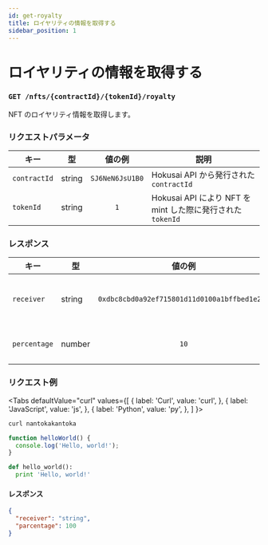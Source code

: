 ```yaml
---
id: get-royalty
title: ロイヤリティの情報を取得する
sidebar_position: 1
---
```


# ロイヤリティの情報を取得する

### `GET /nfts/{contractId}/{tokenId}/royalty`

NFT のロイヤリティ情報を取得します。

### リクエストパラメータ
|キー|型|値の例|説明|
|--|:--:|:--:|--|
|`contractId`|string|`SJ6NeN6JsU1B0`|Hokusai API から発行された`contractId`|
|`tokenId`|string|`1`|Hokusai API により NFT を mint した際に発行された`tokenId`|

### レスポンス
|キー|型|値の例|説明|
|--|--|:--:|--|
|`receiver`|string|`0xdbc8cbd0a92ef715801d11d0100a1bffbed1e2d9`|ロイヤリティ受信者のEthereumアドレス|
|`percentage`|number|`10`|ロイヤリティの割合（0~100%)|

### リクエスト例
<Tabs
  defaultValue="curl"
  values={[
    { label: 'Curl', value: 'curl', },
    { label: 'JavaScript', value: 'js', },
    { label: 'Python', value: 'py', },
  ]
}>
<TabItem value="curl">

```bash
curl nantokakantoka
```

</TabItem>
<TabItem value="js">

```js
function helloWorld() {
  console.log('Hello, world!');
}
```

</TabItem>
<TabItem value="py">

```py
def hello_world():
  print 'Hello, world!'
```

</TabItem>
</Tabs>

#### レスポンス

```json
{
  "receiver": "string",
  "parcentage": 100
}
```